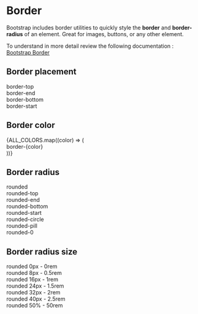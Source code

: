 

<Meta title="Design System/Tokens/Border" />

# Border

Bootstrap includes border utilities to quickly style the **border** and **border-radius** of an element. Great for images, buttons, or any other element.

To understand in more detail review the following documentation : [Bootstrap Border](https://getbootstrap.com/docs/5.3/utilities/borders/#border)

## Border placement

<div className="row gap-2 mt-3">
  <div className="col-2 d-flex justify-content-start align-items-center flex-column">
    <div className="border-black border-1 border-top bg-light ratio ratio-1x1" />
    <div className="text-center">
      border-top
    </div>
  </div>
  <div className="col-2 d-flex justify-content-start align-items-center flex-column">
    <div className="border-black border-1 border-end bg-light ratio ratio-1x1" />
    <div className="text-center">
      border-end
    </div>
  </div>
  <div className="col-2 d-flex justify-content-start align-items-center flex-column">
    <div className="border-black border-1 border-bottom bg-light ratio ratio-1x1" />
    <div className="text-center">
      border-bottom
    </div>
  </div>
  <div className="col-2 d-flex justify-content-start align-items-center flex-column">
    <div className="border-black border-1 border-start bg-light ratio ratio-1x1" />
    <div className="text-center">
      border-start
    </div>
  </div>
</div>

## Border color

<div className="row gap-2 mt-3">
  {ALL_COLORS.map((color) => (
    <div className="col-2 d-flex justify-content-start align-items-center flex-column">
      <div className={`border-${color} border border-2 bg-light ratio ratio-1x1`} />
      <div className="text-center">
        border-{color}
      </div>
    </div>
  ))}
</div>

## Border radius

<div className="row gap-2 mt-3">
  <div className="col-2 d-flex justify-content-start align-items-center flex-column">
    <div className="rounded bg-gray-200 ratio ratio-1x1" />
    <div className="text-center">
      rounded
    </div>
  </div>
  <div className="col-2 d-flex justify-content-start align-items-center flex-column">
    <div className="rounded-top bg-gray-200 ratio ratio-1x1" />
    <div className="text-center">
      rounded-top
    </div>
  </div>
  <div className="col-2 d-flex justify-content-start align-items-center flex-column">
    <div className="rounded-end bg-gray-200 ratio ratio-1x1" />
    <div className="text-center">
      rounded-end
    </div>
  </div>
  <div className="col-2 d-flex justify-content-start align-items-center flex-column">
    <div className="rounded-bottom bg-gray-200 ratio ratio-1x1" />
    <div className="text-center">
      rounded-bottom
    </div>
  </div>
  <div className="col-2 d-flex justify-content-start align-items-center flex-column">
    <div className="rounded-start bg-gray-200 ratio ratio-1x1" />
    <div className="text-center">
      rounded-start
    </div>
  </div>
  <div className="col-2 d-flex justify-content-start align-items-center flex-column">
    <div className="rounded-circle bg-gray-200 ratio ratio-1x1" />
    <div className="text-center">
      rounded-circle
    </div>
  </div>
  <div className="col-2 d-flex justify-content-start align-items-center flex-column">
    <div className="rounded-pill bg-gray-200 ratio ratio-4x3" />
    <div className="text-center">
      rounded-pill
    </div>
  </div>
  <div className="col-2 d-flex justify-content-start align-items-center flex-column">
    <div className="rounded-0 bg-gray-200 ratio ratio-1x1" />
    <div className="text-center">
      rounded-0
    </div>
  </div>
</div>

## Border radius size

<div className="row gap-2 mt-3">
  <div className="col-2 d-flex justify-content-start align-items-center flex-column">
    <div className="rounded-0 bg-gray-200 ratio ratio-1x1" />
    <div className="text-center">
      rounded 0px - 0rem
    </div>
  </div>
  <div className="col-2 d-flex justify-content-start align-items-center flex-column">
    <div className="rounded-1 bg-gray-200 ratio ratio-1x1" />
    <div className="text-center">
      rounded 8px - 0.5rem
    </div>
  </div>
  <div className="col-2 d-flex justify-content-start align-items-center flex-column">
    <div className="rounded-2 bg-gray-200 ratio ratio-1x1" />
    <div className="text-center">
      rounded 16px - 1rem
    </div>
  </div>
  <div className="col-2 d-flex justify-content-start align-items-center flex-column">
    <div className="rounded-3 bg-gray-200 ratio ratio-1x1" />
    <div className="text-center">
      rounded 24px - 1.5rem
    </div>
  </div>
  <div className="col-2 d-flex justify-content-start align-items-center flex-column">
    <div className="rounded-4 bg-gray-200 ratio ratio-1x1" />
    <div className="text-center">
      rounded 32px - 2rem
    </div>
  </div>
  <div className="col-2 d-flex justify-content-start align-items-center flex-column">
    <div className="rounded-5 bg-gray-200 ratio ratio-1x1" />
    <div className="text-center">
      rounded 40px - 2.5rem
    </div>
  </div>
  <div className="col-2 d-flex justify-content-start align-items-center flex-column">
    <div className="rounded-pill bg-gray-200 ratio ratio-1x1" />
    <div className="text-center">
      rounded 50% - 50rem
    </div>
  </div>
</div>
